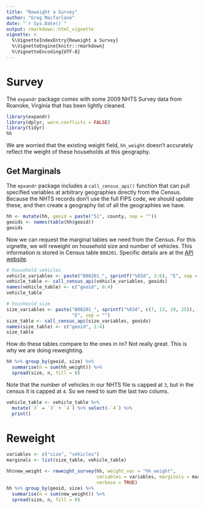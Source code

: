 ```yaml
---
title: "Reweight a Survey"
author: "Greg Macfarlane"
date: "`r Sys.Date()`"
output: rmarkdown::html_vignette
vignette: >
  %\VignetteIndexEntry{Reweight a Survey}
  %\VignetteEngine{knitr::rmarkdown}
  %\VignetteEncoding{UTF-8}
---
```


# Survey

The `expandr` package comes with some 2009 NHTS Survey data from Roanoke, 
Virginia that has been lightly cleaned.

```r
library(expandr)
library(dplyr, warn.conflicts = FALSE)
library(tidyr)
hh
```

We are worried that the existing weight field, `hh_weight` doesn't accurately
reflect the weight of these households at this geography. 


## Get Marginals

The `epxandr` package includes a `call_census_api()` function that can pull
specified variables at arbitrary geographies directly from the Census. Because
the NHTS records don't use the full FIPS code, we should update these, and
then create a geography list of all the geographies we have.

```r
hh <- mutate(hh, geoid = paste("51", county, sep = ""))
geoids <- names(table(hh$geoid))
geoids
```

Now we can request the marginal tables we need from the Census. For this
vignette, we will reweight on household size and number of vehicles. This 
information is stored in Census table `B08201`. Specific details are at the
[API website](http://api.census.gov/data/2013/acs5/variables.html).

```r
# household vehicles
vehicle_variables <- paste("B08201_", sprintf("%03d", 2:6), "E", sep = "")
vehicle_table <- call_census_api(vehicle_variables, geoids)
names(vehicle_table) <- c("geoid", 0:4)
vehicle_table

# housheold size
size_variables <- paste("B08201_", sprintf("%03d", c(7, 13, 19, 25)), 
                        "E", sep = "")
size_table <- call_census_api(size_variables, geoids)
names(size_table) <- c("geoid", 1:4)
size_table
```

How do these tables compare to the ones in `hh`? Not really great. This is why
we are doing reweighting.
```r
hh %>% group_by(geoid, size) %>%
  summarise(n = sum(hh_weight)) %>% 
  spread(size, n, fill = 0)
```

Note that the number of vehicles in our NHTS file is capped at `3`, but in the
census it is capped at `4`. So we need to sum the last two colums.

```r
vehicle_table <- vehicle_table %>% 
  mutate(`3` = `3` + `4`) %>% select(-`4`) %>%
  print()
```


# Reweight
```r
variables <- c("size", "vehicles")
marginals <- list(size_table, vehicle_table)

hh$new_weight <- reweight_survey(hh, weight_var = "hh_weight", 
                                 variables = variables, marginals = marginals,
                                 verbose = TRUE)
hh %>% group_by(geoid, size) %>%
  summarise(n = sum(new_weight)) %>% 
  spread(size, n, fill = 0)
```

